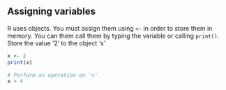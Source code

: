 

## Assigning variables

R uses objects. You must assign them using ```<-``` in order 
to store them in memory. You can them call them by typing 
the variable or calling ```print()```. Store the value '2' 
to the object 'x'

```r

x <- 2
print(x)

# Perform an operation on 'x'
x + 4
```
